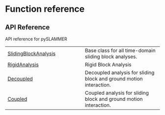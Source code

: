 # Function reference {.doc .doc-index}

## API Reference

API reference for pySLAMMER

| | |
| --- | --- |
| [SlidingBlockAnalysis](SlidingBlockAnalysis.qmd#pyslammer.SlidingBlockAnalysis) | Base class for all time-domain sliding block analyses. |
| [RigidAnalysis](RigidAnalysis.qmd#pyslammer.RigidAnalysis) | Rigid Block Analysis |
| [Decoupled](Decoupled.qmd#pyslammer.Decoupled) | Decoupled analysis for sliding block and ground motion interaction. |
| [Coupled](Coupled.qmd#pyslammer.Coupled) | Coupled analysis for sliding block and ground motion interaction. |